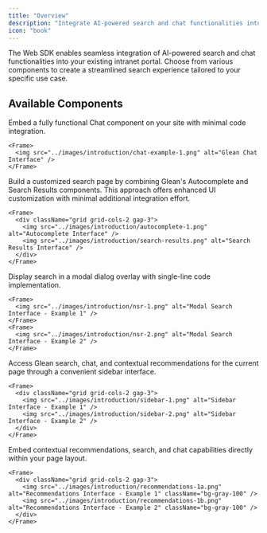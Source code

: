 ```yaml
---
title: "Overview"
description: "Integrate AI-powered search and chat functionalities into your intranet portal using Glean's Web SDK components"
icon: "book"
---
```


The Web SDK enables seamless integration of AI-powered search and chat functionalities into your existing intranet portal. Choose from various components to create a streamlined search experience tailored to your specific use case.

## Available Components

<CardGroup cols={1}>
  <Card
    title="Glean Chat"
    icon="comments"
    href="/docs/browser_api/chat">
    Embed a fully functional Chat component on your site with minimal code integration.

    <Frame>
      <img src="../images/introduction/chat-example-1.png" alt="Glean Chat Interface" />
    </Frame>
  </Card>

  <Card
    title="Autocomplete + Search Page"
    icon="magnifying-glass"
    href="/docs/browser_api/search/search_page">
    Build a customized search page by combining Glean's Autocomplete and Search Results components. This approach offers enhanced UI customization with minimal additional integration effort.

    <Frame>
      <div className="grid grid-cols-2 gap-3">
        <img src="../images/introduction/autocomplete-1.png" alt="Autocomplete Interface" />
        <img src="../images/introduction/search-results.png" alt="Search Results Interface" />
      </div>
    </Frame>
  </Card>

  <Card
    title="Modal Search"
    icon="window-maximize"
    href="/docs/browser_api/search/modal_search">
    Display search in a modal dialog overlay with single-line code implementation.

    <Frame>
      <img src="../images/introduction/nsr-1.png" alt="Modal Search Interface - Example 1" />
    </Frame>
    <Frame>
      <img src="../images/introduction/nsr-2.png" alt="Modal Search Interface - Example 2" />
    </Frame>
  </Card>

  <Card
    title="Sidebar Search"
    icon="sidebar"
    href="/docs/browser_api/search/sidebar">
    Access Glean search, chat, and contextual recommendations for the current page through a convenient sidebar interface.

    <Frame>
      <div className="grid grid-cols-2 gap-3">
        <img src="../images/introduction/sidebar-1.png" alt="Sidebar Interface - Example 1" />
        <img src="../images/introduction/sidebar-2.png" alt="Sidebar Interface - Example 2" />
      </div>
    </Frame>
  </Card>

  <Card
    title="Recommendations Component"
    icon="lightbulb"
    href="/docs/browser_api/search/recommendations_widget">
    Embed contextual recommendations, search, and chat capabilities directly within your page layout.

    <Frame>
      <div className="grid grid-cols-2 gap-3">
        <img src="../images/introduction/recommendations-1a.png" alt="Recommendations Interface - Example 1" className="bg-gray-100" />
        <img src="../images/introduction/recommendations-1b.png" alt="Recommendations Interface - Example 2" className="bg-gray-100" />
      </div>
    </Frame>
  </Card>
</CardGroup>